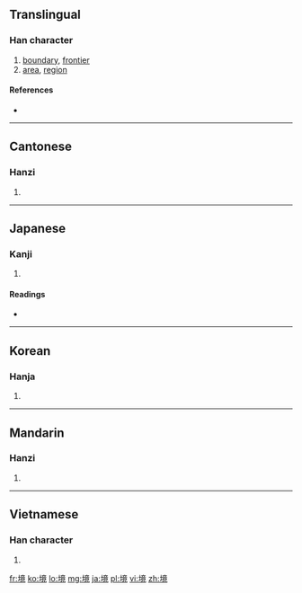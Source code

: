 ==Translingual==

===Han character===
{{Han char|rn=32|rad=土|as=11|sn=14|four=4011<sub>6</sub>|canj=土卜廿山 (GYTU)}}

# [[boundary]], [[frontier]]
# [[area]], [[region]]

====References====
* {{Han ref|kx=0237.170|dkj=05409|dj=0475.230|hdz=10482.060|uh=5883|ud=22659|bh=B9D2|bd=47570}}

----

==Cantonese==

===Hanzi===
{{yue-hanzi|jyut=|y=ging2}}

# {{defn|Cantonese|sort=土11}}

----

==Japanese==

===Kanji===
{{ja-kanji|grade=5|rs=土11}}

# {{defn|Japanese|sort=土11}}

====Readings====
* {{ja-readings|on=[[きょう]] (kyō), [[けい]] (kei)|kun=[[さかい]] (sakai)}}

----

==Korean==

===Hanja===
{{ko-hanja|hangeul=경|rv=gyeong|mr=kyŏng}}

# {{defn|Korean|sort=土11}}

----

==Mandarin==

===Hanzi===
{{cmn-hanzi|pin=[[jìng]] ([[jing4]])|wg=ching<sup>4</sup>}}

# {{defn|Mandarin|sort=土11}}

----

==Vietnamese==

===Han character===
{{vi-hantu|[[cảnh]]|rs=土11}}

# {{defn|Vietnamese|sort=土11}}

[[fr:境]]
[[ko:境]]
[[lo:境]]
[[mg:境]]
[[ja:境]]
[[pl:境]]
[[vi:境]]
[[zh:境]]